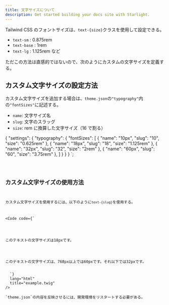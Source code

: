 ```yaml
---
title: 文字サイズについて
description: Get started building your docs site with Starlight.
---
```



Tailwind CSS のフォントサイズは、`text-{size}`クラスを使用して設定できる。

- `text-sm` : 0.875rem
- `text-base` : 1rem
- `text-lg` : 1.125rem など

ただこの方法は直感的ではないので、次のようにカスタムの文字サイズを定義する。

## カスタム文字サイズの設定方法

カスタム文字サイズを追加する場合は、`theme.json`の`"typography"`内の`"fontSizes"`に記述する。

- `name`: 文字サイズ名
- `slug`: 文字のスラッグ
- `size`: rem に換算した文字サイズ（16 で割る）

{
  "settings": {
    "typography": {
      "fontSizes": [
        {
          "name": "10px",
          "slug": "10",
          "size": "0.625rem"
        },
        {
          "name": "18px",
          "slug": "18",
          "size": "1.125rem"
        },
        {
          "name": "32px",
          "slug": "32",
          "size": "2rem"
        },
        {
          "name": "60px",
          "slug": "60",
          "size": "3.75rem"
        },
      ]
    }
  }
}
`;

<Code code={jsonCode} lang="json" title={fileName} />

## カスタム文字サイズの使用方法

カスタム文字サイズを使用するには、以下のように`text-{slug}`を使用する。

<Code
  code={`
  <p class="text-18">このテキストの文字サイズは18pxです。</p>
  <p class="text-32 md:text-60">このテキストの文字サイズは、768px以上では60pxです。それ以下では32pxです。</p>
  `}
  lang="html"
  title="example.twig"
/>

<Aside type="caution">`theme.json`の内容を反映させるには、開発環境をリスタートする必要がある。</Aside>

